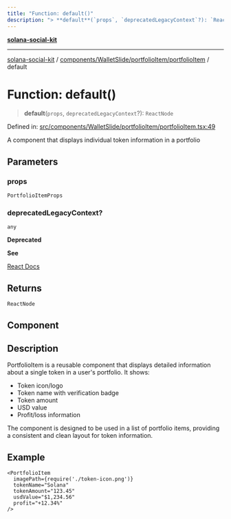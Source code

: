 ```yaml
---
title: "Function: default()"
description: "> **default**(`props`, `deprecatedLegacyContext`?): `ReactNode`"
---
```


[**solana-social-kit**](../../../../../README.mdx)

***

[solana-social-kit](../../../../../README.mdx) / [components/WalletSlide/portfolioItem/portfolioItem](../README.mdx) / default

# Function: default()

> **default**(`props`, `deprecatedLegacyContext`?): `ReactNode`

Defined in: [src/components/WalletSlide/portfolioItem/portfolioItem.tsx:49](https://github.com/SendArcade/solana-app-kit/blob/bd4b3556b8f469c27ebb06f4df65b3a36b43ba3b/src/components/WalletSlide/portfolioItem/portfolioItem.tsx#L49)

A component that displays individual token information in a portfolio

## Parameters

### props

`PortfolioItemProps`

### deprecatedLegacyContext?

`any`

**Deprecated**

**See**

[React Docs](https://legacy.reactjs.org/docs/legacy-context.html#referencing-context-in-lifecycle-methods)

## Returns

`ReactNode`

## Component

## Description

PortfolioItem is a reusable component that displays detailed information
about a single token in a user's portfolio. It shows:
- Token icon/logo
- Token name with verification badge
- Token amount
- USD value
- Profit/loss information

The component is designed to be used in a list of portfolio items,
providing a consistent and clean layout for token information.

## Example

```tsx
<PortfolioItem
  imagePath={require('./token-icon.png')}
  tokenName="Solana"
  tokenAmount="123.45"
  usdValue="$1,234.56"
  profit="+12.34%"
/>
```
